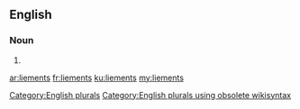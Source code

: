==English==

===Noun===
{{head|en}}

# {{plural of|liement}}

[[Category:English plurals]][[Category:English plurals using obsolete wikisyntax]]

[[ar:liements]]
[[fr:liements]]
[[ku:liements]]
[[my:liements]]